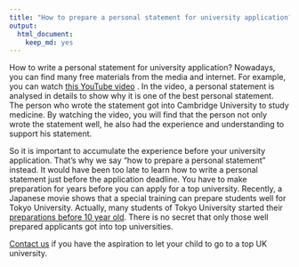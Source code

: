 ```yaml
---
title: "How to prepare a personal statement for university application?"
output: 
  html_document: 
    keep_md: yes
---
```


How to write a personal statement for university application? Nowadays, you can find many free materials from the media and internet. For example, you can watch [this YouTube video](<https://www.youtube.com/watch?v=f3dyx_YTJrg&t=236s>) . In the video, a personal statement is analysed in details to show why it is one of the best personal statement. The person who wrote the statement got into Cambridge University to study medicine. By watching the video, you will find that the person not only wrote the statement well, he also had the experience and understanding to support his statement. 

So it is important to accumulate the experience before your university application. That's why we say "how to prepare a personal statement" instead. It would have been too late to learn how to write a personal statement just before the application deadline. You have to make preparation for years before you can apply for a top university. Recently, a Japanese movie shows that a special training can prepare students well for Tokyo University. Actually, many students of Tokyo University started their [preparations before 10 year old](<https://www.aboluowang.com/2020/0915/1501258.html>). There is no secret that only those well prepared applicants got into top universities.

[Contact us](<mailto:chuansen.ren@gmail.com>) if you have the aspiration to let your child to go to a top UK university.